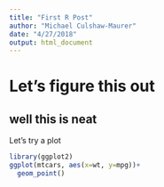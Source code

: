 ```yaml
---
title: "First R Post"
author: "Michael Culshaw-Maurer"
date: "4/27/2018"
output: html_document
---
```


# Let's figure this out

## well this is neat

Let's try a plot
```r
library(ggplot2)
ggplot(mtcars, aes(x=wt, y=mpg))+
  geom_point()
```

